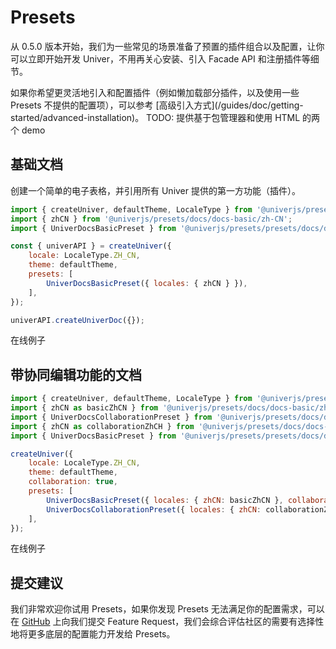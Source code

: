
# Presets  <VersionBadge version="0.5.0+" />

从 0.5.0 版本开始，我们为一些常见的场景准备了预置的插件组合以及配置，让你可以立即开始开发 Univer，不用再关心安装、引入 Facade API 和注册插件等细节。

<Callout type="info" emoji="🛸">
  如果你希望更灵活地引入和配置插件（例如懒加载部分插件，以及使用一些 Presets 不提供的配置项），可以参考 [高级引入方式](/guides/doc/getting-started/advanced-installation)。
</Callout>

<Callout type="error">
TODO: 提供基于包管理器和使用 HTML 的两个 demo
</Callout>

## 基础文档

创建一个简单的电子表格，并引用所有 Univer 提供的第一方功能（插件）。

```js
import { createUniver, defaultTheme, LocaleType } from '@univerjs/presets';
import { zhCN } from '@univerjs/presets/docs/docs-basic/zh-CN';
import { UniverDocsBasicPreset } from '@univerjs/presets/presets/docs/docs-basic/index.js';

const { univerAPI } = createUniver({
    locale: LocaleType.ZH_CN,
    theme: defaultTheme,
    presets: [
        UniverDocsBasicPreset({ locales: { zhCN } }),
    ],
});

univerAPI.createUniverDoc({});
```

在线例子

## 带协同编辑功能的文档

```js
import { createUniver, defaultTheme, LocaleType } from '@univerjs/presets';
import { zhCN as basicZhCN } from '@univerjs/presets/docs/docs-basic/zh-CN';
import { UniverDocsCollaborationPreset } from '@univerjs/presets/docs/docs-collaboration/index';
import { zhCN as collaborationZhCH } from '@univerjs/presets/docs/docs-collaboration/zh-CN';
import { UniverDocsBasicPreset } from '@univerjs/presets/presets/docs/docs-basic/index.js';

createUniver({
    locale: LocaleType.ZH_CN,
    theme: defaultTheme,
    collaboration: true,
    presets: [
        UniverDocsBasicPreset({ locales: { zhCN: basicZhCN }, collaboration: true }),
        UniverDocsCollaborationPreset({ locales: { zhCN: collaborationZhCH } }),
    ],
});
```

在线例子

## 提交建议

我们非常欢迎你试用 Presets，如果你发现 Presets 无法满足你的配置需求，可以在 [GitHub](https://github.com/dream-num/univer-presets/issues/new) 上向我们提交 Feature Request，我们会综合评估社区的需要有选择性地将更多底层的配置能力开发给 Presets。

